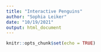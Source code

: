```yaml
---
title: "Interactive Penguins"
author: "Sophia Leiker"
date: "10/19/2021"
output: html_document
---
```


```r
knitr::opts_chunk$set(echo = TRUE)
```
